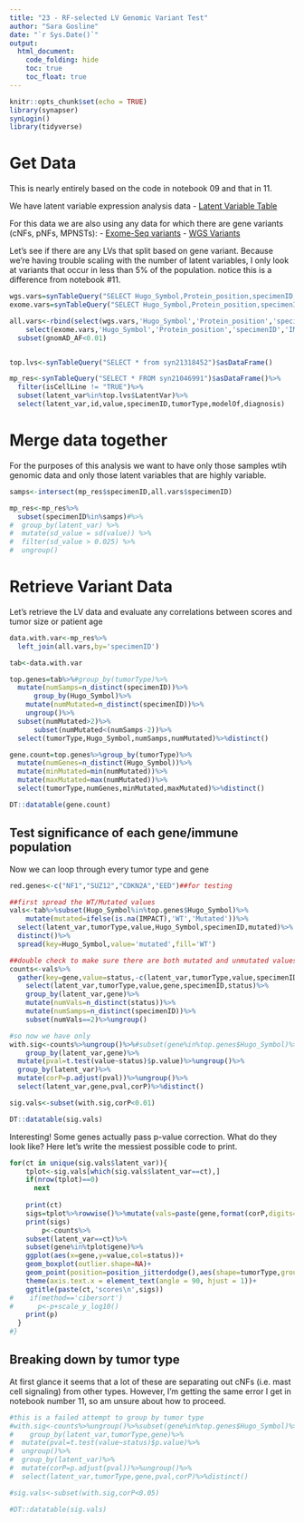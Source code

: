 ```yaml
---
title: "23 - RF-selected LV Genomic Variant Test"
author: "Sara Gosline"
date: "`r Sys.Date()`"
output:
  html_document:
    code_folding: hide
    toc: true
    toc_float: true
---
```



```r
knitr::opts_chunk$set(echo = TRUE)
library(synapser)
synLogin()
library(tidyverse)
```

# Get Data

This is nearly entirely based on the code in notebook 09 and that in 11. 

We have latent variable expression analysis data
- [Latent Variable Table](https://www.synapse.org/#!Synapse:syn21046991/tables/)

For this data we are also using any data for which there are gene variants (cNFs, pNFs, MPNSTs):
- [Exome-Seq variants](https://www.synapse.org/#!Synapse:syn20554939/tables/)
- [WGS Variants](https://www.synapse.org/#!Synapse:syn20551862/tables/) 
 
Let's see if there are any LVs that split based on gene variant. Because we're having trouble scaling with the number of latent variables, I only look at variants that occur in less than 5% of the population. notice this is a difference from notebook #11.

```r
wgs.vars=synTableQuery("SELECT Hugo_Symbol,Protein_position,specimenID,IMPACT,FILTER,ExAC_AF,gnomAD_AF FROM syn20551862")$asDataFrame()
exome.vars=synTableQuery("SELECT Hugo_Symbol,Protein_position,specimenID,IMPACT,FILTER,ExAC_AF,gnomAD_AF FROM syn20554939")$asDataFrame()

all.vars<-rbind(select(wgs.vars,'Hugo_Symbol','Protein_position','specimenID','IMPACT','gnomAD_AF'),
    select(exome.vars,'Hugo_Symbol','Protein_position','specimenID','IMPACT','gnomAD_AF'))%>%
  subset(gnomAD_AF<0.01)


top.lvs<-synTableQuery("SELECT * from syn21318452")$asDataFrame()

mp_res<-synTableQuery("SELECT * FROM syn21046991")$asDataFrame()%>%
  filter(isCellLine != "TRUE")%>%
  subset(latent_var%in%top.lvs$LatentVar)%>%
  select(latent_var,id,value,specimenID,tumorType,modelOf,diagnosis)

```

# Merge data together
For the purposes of this analysis we want to have only those samples wtih genomic data and only those latent variables that are highly variable.

```r
samps<-intersect(mp_res$specimenID,all.vars$specimenID)

mp_res<-mp_res%>%
  subset(specimenID%in%samps)#%>%
#  group_by(latent_var) %>%
#  mutate(sd_value = sd(value)) %>%
#  filter(sd_value > 0.025) %>%
#  ungroup()

```

# Retrieve Variant Data

Let's retrieve the LV data and evaluate any correlations between scores and tumor size or patient age

```r
data.with.var<-mp_res%>%
  left_join(all.vars,by='specimenID')

tab<-data.with.var

top.genes=tab%>%#group_by(tumorType)%>%
  mutate(numSamps=n_distinct(specimenID))%>%
      group_by(Hugo_Symbol)%>%
    mutate(numMutated=n_distinct(specimenID))%>%
    ungroup()%>%
  subset(numMutated>2)%>%
      subset(numMutated<(numSamps-2))%>%
  select(tumorType,Hugo_Symbol,numSamps,numMutated)%>%distinct()

gene.count=top.genes%>%group_by(tumorType)%>%
  mutate(numGenes=n_distinct(Hugo_Symbol))%>%
  mutate(minMutated=min(numMutated))%>%
  mutate(maxMutated=max(numMutated))%>%
  select(tumorType,numGenes,minMutated,maxMutated)%>%distinct()

DT::datatable(gene.count)

```
## Test significance of each gene/immune population

Now we can loop through every tumor type and gene

```r
red.genes<-c("NF1","SUZ12","CDKN2A","EED")##for testing

##first spread the WT/Mutated values
vals<-tab%>%subset(Hugo_Symbol%in%top.genes$Hugo_Symbol)%>%
    mutate(mutated=ifelse(is.na(IMPACT),'WT','Mutated'))%>%
  select(latent_var,tumorType,value,Hugo_Symbol,specimenID,mutated)%>%
  distinct()%>%
  spread(key=Hugo_Symbol,value='mutated',fill='WT')

##double check to make sure there are both mutated and unmutated values
counts<-vals%>%
  gather(key=gene,value=status,-c(latent_var,tumorType,value,specimenID))%>% 
    select(latent_var,tumorType,value,gene,specimenID,status)%>%
    group_by(latent_var,gene)%>%
    mutate(numVals=n_distinct(status))%>%
    mutate(numSamps=n_distinct(specimenID))%>%
    subset(numVals==2)%>%ungroup()

#so now we have only 
with.sig<-counts%>%ungroup()%>%#subset(gene%in%top.genes$Hugo_Symbol)%>%
    group_by(latent_var,gene)%>%
  mutate(pval=t.test(value~status)$p.value)%>%ungroup()%>%
  group_by(latent_var)%>%
  mutate(corP=p.adjust(pval))%>%ungroup()%>%
  select(latent_var,gene,pval,corP)%>%distinct()

sig.vals<-subset(with.sig,corP<0.01)

DT::datatable(sig.vals)

```

Interesting! Some genes actually pass p-value correction. What do they look like? Here let's write the messiest possible code to print.

```r

for(ct in unique(sig.vals$latent_var)){
    tplot<-sig.vals[which(sig.vals$latent_var==ct),]
    if(nrow(tplot)==0)
      next
    
    print(ct)
    sigs=tplot%>%rowwise()%>%mutate(vals=paste(gene,format(corP,digits=3),sep=':'))%>%select(vals)%>%unlist()%>%paste(collapse=',')
    print(sigs)
        p<-counts%>%
    subset(latent_var==ct)%>%
    subset(gene%in%tplot$gene)%>%
    ggplot(aes(x=gene,y=value,col=status))+
    geom_boxplot(outlier.shape=NA)+
    geom_point(position=position_jitterdodge(),aes(shape=tumorType,group=status))+
    theme(axis.text.x = element_text(angle = 90, hjust = 1))+
    ggtitle(paste(ct,'scores\n',sigs))
#    if(method=='cibersort')
#      p<-p+scale_y_log10()
    print(p)
  }
#}


```



## Breaking down by tumor type
At first glance it seems that a lot of these are separating out cNFs (i.e. mast cell signaling) from other types. However, I'm getting the same error I get in notebook number 11, so am unsure about how to proceed. 

```r

#this is a failed attempt to group by tumor type
#with.sig<-counts%>%ungroup()%>%subset(gene%in%top.genes$Hugo_Symbol)%>%
#    group_by(latent_var,tumorType,gene)%>%
#  mutate(pval=t.test(value~status)$p.value)%>%
#  ungroup()%>%
#  group_by(latent_var)%>%
#  mutate(corP=p.adjust(pval))%>%ungroup()%>%
#  select(latent_var,tumorType,gene,pval,corP)%>%distinct()

#sig.vals<-subset(with.sig,corP<0.05)

#DT::datatable(sig.vals)
```
